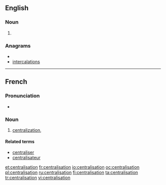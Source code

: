 ==English==
===Noun===
{{en-noun}}

# {{alternative spelling of|centralization}}

===Anagrams===
* {{alphagram|aaceiilnnorstt}}
* [[intercalations#English|intercalations]]

----

==French==

===Pronunciation===
* {{IPA|/sɑ̃t.ʁa.li.za.sjɔ̃/|lang=fr}}

===Noun===
{{fr-noun|f}}

# [[centralization]], {{l|en|centralisation}}

====Related terms====
* [[centraliser]]
* [[centralisateur]]

[[et:centralisation]]
[[fr:centralisation]]
[[io:centralisation]]
[[oc:centralisation]]
[[pl:centralisation]]
[[ru:centralisation]]
[[fi:centralisation]]
[[ta:centralisation]]
[[tr:centralisation]]
[[vi:centralisation]]